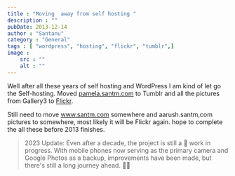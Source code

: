 ```yaml
---
title : "Moving  away from self hosting "
description : ""
pubDate: 2013-12-14
author : "Santanu"
category : "General"
tags : [ "wordpress", "hosting", "flickr", "tumblr",]
image :
    src : ""
    alt : ""
---
```

Well after all these years of self hosting and WordPress I am kind of let go the Self-hosting. Moved
[pamela.santm.com](http://pamela.santm.com/) to Tumblr and all the pictures from Gallery3 to [Flickr](http://www.flickr.com/photos/santm/sets/).   

Still need to move www.santm.com somewhere and aarush.santm,com pictures to somewhere, most likely it will be Flickr again. hope to complete the all these before 2013 finishes.


> 2023 Update: Even after a decade, the project is still a 🚧 work in progress. With mobile phones now serving as the primary camera and Google Photos as a backup, improvements have been made, but there's still a long journey ahead. 📱📸